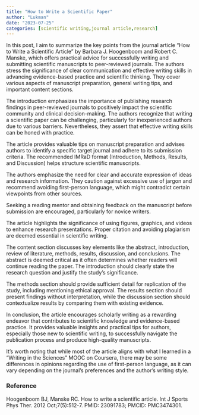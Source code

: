 ```yaml
---
title: "How to Write a Scientific Paper"
author: "Lukman"
date: "2023-07-25"
categories: [scientific writing,journal article,research]
---
```



In this post, I aim to summarize the key points from the journal article "How to Write a Scientific Article" by Barbara J. Hoogenboom and Robert C. Manske, which offers practical advice for successfully writing and submitting scientific manuscripts to peer-reviewed journals. The authors stress the significance of clear communication and effective writing skills in advancing evidence-based practice and scientific thinking. They cover various aspects of manuscript preparation, general writing tips, and important content sections.

The introduction emphasizes the importance of publishing research findings in peer-reviewed journals to positively impact the scientific community and clinical decision-making. The authors recognize that writing a scientific paper can be challenging, particularly for inexperienced authors due to various barriers. Nevertheless, they assert that effective writing skills can be honed with practice.

The article provides valuable tips on manuscript preparation and advises authors to identify a specific target journal and adhere to its submission criteria. The recommended IMRaD format (Introduction, Methods, Results, and Discussion) helps structure scientific manuscripts.

The authors emphasize the need for clear and accurate expression of ideas and research information. They caution against excessive use of jargon and recommend avoiding first-person language, which might contradict certain viewpoints from other sources.

Seeking a reading mentor and obtaining feedback on the manuscript before submission are encouraged, particularly for novice writers.

The article highlights the significance of using figures, graphics, and videos to enhance research presentations. Proper citation and avoiding plagiarism are deemed essential in scientific writing.

The content section discusses key elements like the abstract, introduction, review of literature, methods, results, discussion, and conclusions. The abstract is deemed critical as it often determines whether readers will continue reading the paper. The introduction should clearly state the research question and justify the study's significance.

The methods section should provide sufficient detail for replication of the study, including mentioning ethical approval. The results section should present findings without interpretation, while the discussion section should contextualize results by comparing them with existing evidence.

In conclusion, the article encourages scholarly writing as a rewarding endeavor that contributes to scientific knowledge and evidence-based practice. It provides valuable insights and practical tips for authors, especially those new to scientific writing, to successfully navigate the publication process and produce high-quality manuscripts.

It's worth noting that while most of the article aligns with what I learned in a "Writing in the Sciences" MOOC on Coursera, there may be some differences in opinions regarding the use of first-person language, as it can vary depending on the journal's preferences and the author's writing style.

### Reference

Hoogenboom BJ, Manske RC. How to write a scientific article. Int J Sports Phys Ther. 2012 Oct;7(5):512-7. PMID: 23091783; PMCID: PMC3474301.
